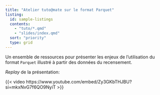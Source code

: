 ```yaml
---
title: "Atelier tuto@mate sur le format Parquet"
listing:
  id: sample-listings
  contents:
    - "tuto/*.qmd"
    - "slides/index.qmd"
  sort: "priority"
  type: grid
---
```


Un ensemble de ressources pour présenter les enjeux de l'utilisation du format `Parquet` illustré à partir des données du recensement. 

::: {#sample-listings}
:::

_Replay_ de la présentation:

{{< video https://www.youtube.com/embed/Zy3GKbTHJBU?si=mkxNvG7f6QO9NyiT >}}

